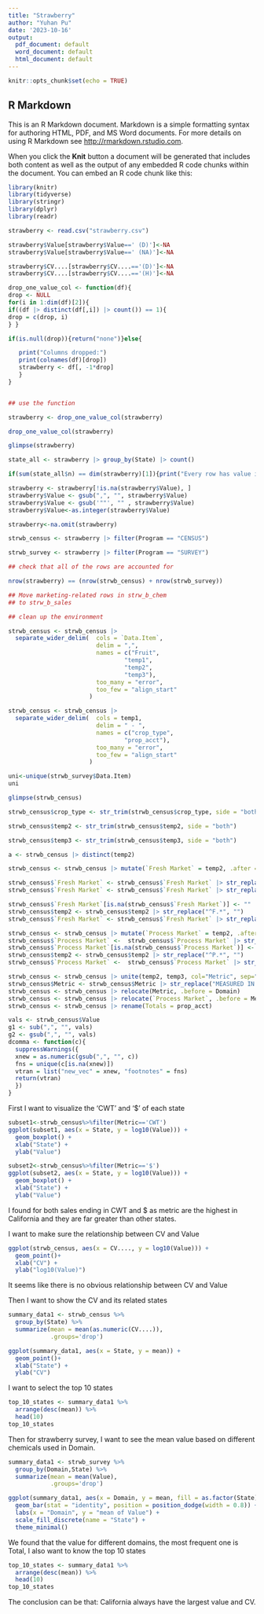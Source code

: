 ```yaml
---
title: "Strawberry"
author: "Yuhan Pu"
date: '2023-10-16'
output:
  pdf_document: default
  word_document: default
  html_document: default
---
```


```r
knitr::opts_chunk$set(echo = TRUE)
```

## R Markdown

This is an R Markdown document. Markdown is a simple formatting syntax for authoring HTML, PDF, and MS Word documents. For more details on using R Markdown see <http://rmarkdown.rstudio.com>.

When you click the **Knit** button a document will be generated that includes both content as well as the output of any embedded R code chunks within the document. You can embed an R code chunk like this:
```r
library(knitr)  
library(tidyverse)
library(stringr)
library(dplyr)
library(readr)
```


```r
strawberry <- read.csv("strawberry.csv")
```



```r
strawberry$Value[strawberry$Value==' (D)']<-NA
strawberry$Value[strawberry$Value==' (NA)']<-NA

```

```r
strawberry$CV....[strawberry$CV....=='(D)']<-NA
strawberry$CV....[strawberry$CV....=='(H)']<-NA

```

```r
drop_one_value_col <- function(df){
drop <- NULL
for(i in 1:dim(df)[2]){
if((df |> distinct(df[,i]) |> count()) == 1){
drop = c(drop, i)
} }

if(is.null(drop)){return("none")}else{

   print("Columns dropped:")
   print(colnames(df)[drop])
   strawberry <- df[, -1*drop]
   }
}


## use the function

strawberry <- drop_one_value_col(strawberry)

drop_one_value_col(strawberry)
```
```r
glimpse(strawberry)
```

```r
state_all <- strawberry |> group_by(State) |> count()

if(sum(state_all$n) == dim(strawberry)[1]){print("Every row has value in the State column.")}

```

```r
strawberry <- strawberry[!is.na(strawberry$Value), ]
strawberry$Value <- gsub(",", "", strawberry$Value)
strawberry$Value <- gsub('""', "" , strawberry$Value)
strawberry$Value<-as.integer(strawberry$Value)
```

```r
strawberry<-na.omit(strawberry)
```


```r
strwb_census <- strawberry |> filter(Program == "CENSUS")

strwb_survey <- strawberry |> filter(Program == "SURVEY")

## check that all of the rows are accounted for

nrow(strawberry) == (nrow(strwb_census) + nrow(strwb_survey))

## Move marketing-related rows in strw_b_chem 
## to strw_b_sales

## clean up the environment

```



```r
strwb_census <- strwb_census |>
  separate_wider_delim(  cols = `Data.Item`,
                         delim = ",",
                         names = c("Fruit",
                                 "temp1",
                                 "temp2",
                                 "temp3"),
                         too_many = "error",
                         too_few = "align_start"
                       )
```

```r
strwb_census <- strwb_census |>
  separate_wider_delim(  cols = temp1,
                         delim = " - ",
                         names = c("crop_type",
                                 "prop_acct"),
                         too_many = "error",
                         too_few = "align_start"
                       )
```

```r
uni<-unique(strwb_survey$Data.Item)
uni
```


```r
glimpse(strwb_census)

strwb_census$crop_type <- str_trim(strwb_census$crop_type, side = "both")

strwb_census$temp2 <- str_trim(strwb_census$temp2, side = "both")

strwb_census$temp3 <- str_trim(strwb_census$temp3, side = "both")
```

```r
a <- strwb_census |> distinct(temp2)
```

```r
strwb_census <- strwb_census |> mutate(`Fresh Market` = temp2, .after = temp2)
```

```r
strwb_census$`Fresh Market` <- strwb_census$`Fresh Market` |> str_replace( "^MEA.*", "")
strwb_census$`Fresh Market` <- strwb_census$`Fresh Market` |> str_replace( "^P.*", "")
```

```r
strwb_census$`Fresh Market`[is.na(strwb_census$`Fresh Market`)] <- ""  
strwb_census$temp2 <- strwb_census$temp2 |> str_replace("^F.*", "")
strwb_census$`Fresh Market` <- strwb_census$`Fresh Market` |> str_replace("^FRESH MARKET - ", "")

```

```r
strwb_census <- strwb_census |> mutate(`Process Market` = temp2, .after = temp2)
strwb_census$`Process Market` <-  strwb_census$`Process Market` |> str_replace("^MEA.*", "")
strwb_census$`Process Market`[is.na(strwb_census$`Process Market`)] <- ""
strwb_census$temp2 <- strwb_census$temp2 |> str_replace("^P.*", "")
strwb_census$`Process Market` <-  strwb_census$`Process Market` |> str_replace("PROCESSING - ", "") 

```

```r
strwb_census <- strwb_census |> unite(temp2, temp3, col="Metric", sep="")
strwb_census$Metric <- strwb_census$Metric |> str_replace("MEASURED IN ", "")
strwb_census <- strwb_census |> relocate(Metric, .before = Domain)
strwb_census <- strwb_census |> relocate(`Process Market`, .before = Metric)
strwb_census <- strwb_census |> rename(Totals = prop_acct)
```

```r
vals <- strwb_census$Value
g1 <- sub(",", "", vals)
g2 <- gsub(",", "", vals)
dcomma <- function(c){
  suppressWarnings({
  xnew = as.numeric(gsub(",", "", c))
  fns = unique(c[is.na(xnew)])
  vtran = list("new_vec" = xnew, "footnotes" = fns)
  return(vtran)
  })
}
```

First I want to visualize the 'CWT' and '$' of each state
```r
subset1<-strwb_census%>%filter(Metric=='CWT')
ggplot(subset1, aes(x = State, y = log10(Value))) +
  geom_boxplot() +
  xlab("State") +
  ylab("Value")
```

```r
subset2<-strwb_census%>%filter(Metric=='$')
ggplot(subset2, aes(x = State, y = log10(Value))) +
  geom_boxplot() +
  xlab("State") +
  ylab("Value")
```

I found for both sales ending in CWT and $ as metric are the highest in California and they are far greater than other states.

I want to make sure the relationship between CV and Value
```r
ggplot(strwb_census, aes(x = CV...., y = log10(Value))) +
  geom_point()+
  xlab("CV") +
  ylab("log10(Value)")
```
It seems like there is no obvious relationship between CV and Value


Then I want to show the CV and its related states
```r
summary_data1 <- strwb_census %>%
  group_by(State) %>%
  summarize(mean = mean(as.numeric(CV....)),
            .groups='drop')

ggplot(summary_data1, aes(x = State, y = mean)) +
  geom_point()+
  xlab("State") +
  ylab("CV")
```
I want to select the top 10 states 
```r
top_10_states <- summary_data1 %>%
  arrange(desc(mean)) %>%
  head(10)
top_10_states
```


Then for strawberry survey, I want to see the mean value based on different chemicals used in Domain.
```r
summary_data1 <- strwb_survey %>%
  group_by(Domain,State) %>%
  summarize(mean = mean(Value),
            .groups='drop')

ggplot(summary_data1, aes(x = Domain, y = mean, fill = as.factor(State))) +
  geom_bar(stat = "identity", position = position_dodge(width = 0.8)) +
  labs(x = "Domain", y = "mean of Value") +
  scale_fill_discrete(name = "State") +
  theme_minimal()

```

We found that the value for different domains, the most frequent one is Total, I also want to know the top 10 states 

```r
top_10_states <- summary_data1 %>%
  arrange(desc(mean)) %>%
  head(10)
top_10_states
```

The conclusion can be that: California always have the largest value and CV.

